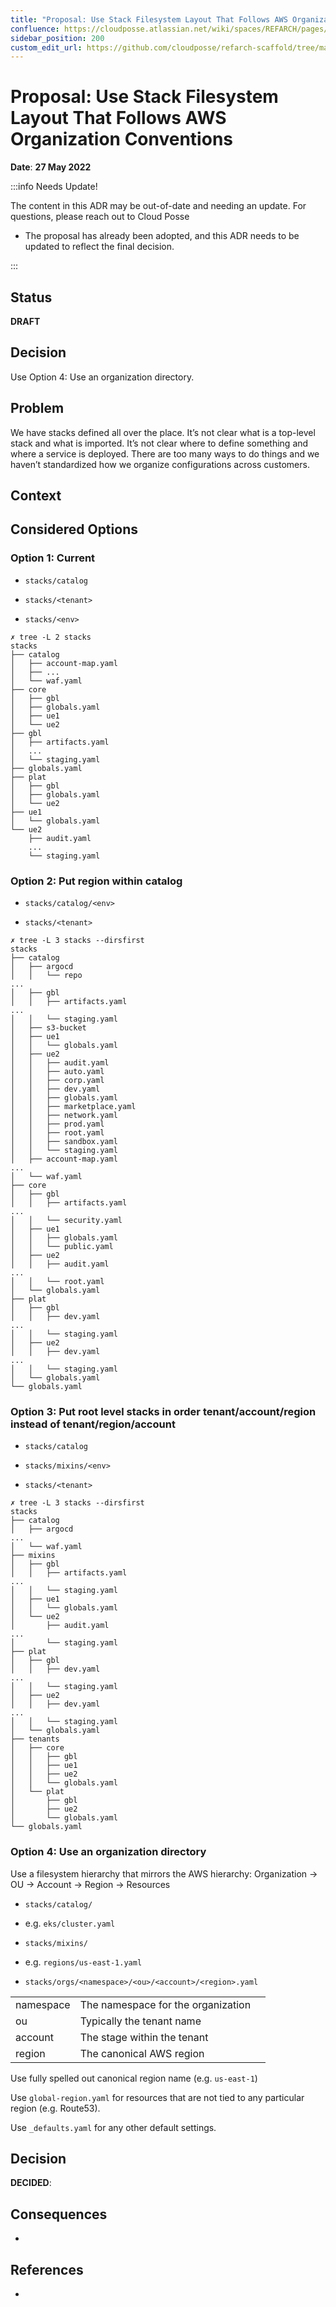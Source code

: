 ```yaml
---
title: "Proposal: Use Stack Filesystem Layout That Follows AWS Organization Conventions"
confluence: https://cloudposse.atlassian.net/wiki/spaces/REFARCH/pages/1333395457/Proposal%3A+Use+Stack+Filesystem+Layout+That+Follows+AWS+Organization+Conventions
sidebar_position: 200
custom_edit_url: https://github.com/cloudposse/refarch-scaffold/tree/main/docs/docs/reference/adrs/proposal-use-stack-filesystem-layout-that-follows-aws-organizati.md
---
```


# Proposal: Use Stack Filesystem Layout That Follows AWS Organization Conventions
**Date**: **27 May 2022**

:::info Needs Update!

The content in this ADR may be out-of-date and needing an update. For questions, please reach out to Cloud Posse

- The proposal has already been adopted, and this ADR needs to be updated to reflect the final decision.

:::

## Status
**DRAFT**

## Decision
Use Option 4: Use an organization directory.

## Problem
We have stacks defined all over the place. It’s not clear what is a top-level stack and what is imported. It’s not clear where to define something and where a service is deployed. There are too many ways to do things and we haven’t standardized how we organize configurations across customers.

## Context

## Considered Options

### Option 1: Current

- `stacks/catalog`

- `stacks/<tenant>`

- `stacks/<env>`

```
✗ tree -L 2 stacks
stacks
├── catalog
│   ├── account-map.yaml
│   ├── ...
│   └── waf.yaml
├── core
│   ├── gbl
│   ├── globals.yaml
│   ├── ue1
│   └── ue2
├── gbl
│   ├── artifacts.yaml
│   ...
│   └── staging.yaml
├── globals.yaml
├── plat
│   ├── gbl
│   ├── globals.yaml
│   └── ue2
├── ue1
│   └── globals.yaml
└── ue2
    ├── audit.yaml
    ...
    └── staging.yaml
```

### Option 2: Put region within catalog

- `stacks/catalog/<env>`

- `stacks/<tenant>`

```
✗ tree -L 3 stacks --dirsfirst
stacks
├── catalog
│   ├── argocd
│   │   └── repo
...
│   ├── gbl
│   │   ├── artifacts.yaml
...
│   │   └── staging.yaml
│   ├── s3-bucket
│   ├── ue1
│   │   └── globals.yaml
│   ├── ue2
│   │   ├── audit.yaml
│   │   ├── auto.yaml
│   │   ├── corp.yaml
│   │   ├── dev.yaml
│   │   ├── globals.yaml
│   │   ├── marketplace.yaml
│   │   ├── network.yaml
│   │   ├── prod.yaml
│   │   ├── root.yaml
│   │   ├── sandbox.yaml
│   │   └── staging.yaml
│   ├── account-map.yaml
...
│   └── waf.yaml
├── core
│   ├── gbl
│   │   ├── artifacts.yaml
...
│   │   └── security.yaml
│   ├── ue1
│   │   ├── globals.yaml
│   │   └── public.yaml
│   ├── ue2
│   │   ├── audit.yaml
...
│   │   └── root.yaml
│   └── globals.yaml
├── plat
│   ├── gbl
│   │   ├── dev.yaml
...
│   │   └── staging.yaml
│   ├── ue2
│   │   ├── dev.yaml
...
│   │   └── staging.yaml
│   └── globals.yaml
└── globals.yaml
```

### Option 3: Put root level stacks in order tenant/account/region instead of tenant/region/account

- `stacks/catalog`

- `stacks/mixins/<env>`

- `stacks/<tenant>`

```
✗ tree -L 3 stacks --dirsfirst
stacks
├── catalog
│   ├── argocd
...
│   └── waf.yaml
├── mixins
│   ├── gbl
│   │   ├── artifacts.yaml
...
│   │   └── staging.yaml
│   ├── ue1
│   │   └── globals.yaml
│   └── ue2
│       ├── audit.yaml
...
│       └── staging.yaml
├── plat
│   ├── gbl
│   │   ├── dev.yaml
...
│   │   └── staging.yaml
│   ├── ue2
│   │   ├── dev.yaml
...
│   │   └── staging.yaml
│   └── globals.yaml
├── tenants
│   ├── core
│   │   ├── gbl
│   │   ├── ue1
│   │   ├── ue2
│   │   └── globals.yaml
│   └── plat
│       ├── gbl
│       ├── ue2
│       └── globals.yaml
└── globals.yaml

```

### Option 4: Use an organization directory

Use a filesystem hierarchy that mirrors the AWS hierarchy: Organization → OU → Account → Region → Resources

- `stacks/catalog/`

- e.g. `eks/cluster.yaml`

- `stacks/mixins/`

- e.g. `regions/us-east-1.yaml`

- `stacks/orgs/<namespace>/<ou>/<account>/<region>.yaml`

| |  | |
| ----- | ----- | ----- |
|namespace | The namespace for the organization | |
|ou | Typically the tenant name | |
|account | The stage within the tenant | |
|region | The canonical AWS region | |

Use fully spelled out canonical region name (e.g. `us-east-1`)

Use `global-region.yaml` for resources that are not tied to any particular region (e.g. Route53).

Use `_defaults.yaml` for any other default settings.

## Decision

**DECIDED**:

## Consequences

-

## References

-



